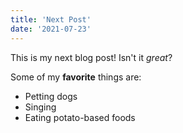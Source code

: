 ```yaml
---
title: 'Next Post'
date: '2021-07-23'
---
```


This is my next blog post! Isn't it _great_?

Some of my **favorite** things are:

- Petting dogs
- Singing
- Eating potato-based foods
